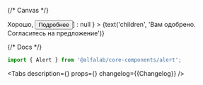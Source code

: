 


<Meta title='Deprecated components/Alert' component={Alert} id='Alert' />

{/* Canvas */}

<Story name='Alert'>
    <Alert
        view={select('view', ['common', 'negative', 'positive', 'attention'], 'common')}
        title={text('title', '')}
        hasCloser={boolean('hasCloser', false)}
        buttons={
            boolean('buttons', false) ? [<Button>Хорошо</Button>, <Button>Подробнее</Button>] : null
        }
    >
        {text('children', 'Вам одобрено. Согласитесь на предложение')}
    </Alert>
</Story>

{/* Docs */}

<ComponentHeader
    name='Alert'
    design='https://www.figma.com/file/cdNnkh2QdxuvYLrBm4cubM/Web-%3A%3A-Core-Default-Components?node-id=317%3A37759'
/>

```jsx
import { Alert } from '@alfalab/core-components/alert';
```

<Tabs
    description={<Description />}
    props={<ArgsTable of={TSAlert} />}
    changelog={<Markdown>{Changelog}</Markdown>}
/>
